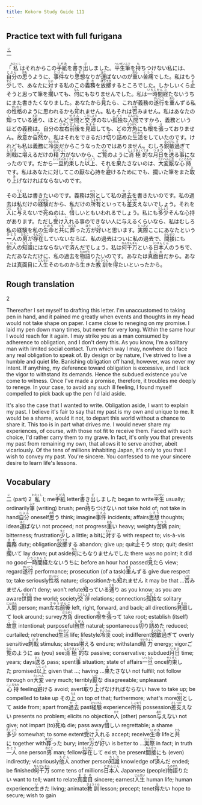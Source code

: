 ```yaml
---
title: Kokoro Study Guide 111
---
```


## Practice text with full furigana

<p>
<ruby><rb>二</rb><rt>に</rt></ruby>
</p>

<p>
「<ruby><rb>私</rb><rt>わたくし</rt></ruby>はそれからこの<ruby><rb>手紙</rb><rt>てがみ</rt></ruby>を<ruby><rb>書</rb><rt>か</rt></ruby>き<ruby><rb>出</rb><rt>だ</rt></ruby>しました。<ruby><rb>平生</rb><rt>へいぜい</rt></ruby><ruby><rb>筆</rb><rt>ふで</rt></ruby>を<ruby><rb>持</rb><rt>も</rt></ruby>ちつけない私には、<ruby><rb>自分</rb><rt>じぶん</rt></ruby>の<ruby><rb>思</rb><rt>おも</rt></ruby>うように、<ruby><rb>事件</rb><rt>じけん</rt></ruby>なり<ruby><rb>思想</rb><rt>しそう</rt></ruby>なりが<ruby><rb>運</rb><rt>はこ</rt></ruby>ばないのが<ruby><rb>重</rb><rt>おも</rt></ruby>い<ruby><rb>苦痛</rb><rt>くつう</rt></ruby>でした。私はもう<ruby><rb>少</rb><rt>すこ</rt></ruby>しで、あなたに<ruby><rb>対</rb><rt>たい</rt></ruby>する私のこの<ruby><rb>義務</rb><rt>ぎむ</rt></ruby>を<ruby><rb>放擲</rb><rt>ほうてき</rt></ruby>するところでした。しかしいくら<ruby><rb>止</rb><rt>よ</rt></ruby>そうと思って筆を<ruby><rb>擱</rb><rt>お</rt></ruby>いても、<ruby><rb>何</rb><rt>なん</rt></ruby>にもなりませんでした。私は<ruby><rb>一時間</rb><rt>いちじかん</rt></ruby><ruby><rb>経</rb><rt>た</rt></ruby>たないうちにまた書きたくなりました。あなたから<ruby><rb>見</rb><rt>み</rt></ruby>たら、これが義務の<ruby><rb>遂行</rb><rt>すいこう</rt></ruby>を<ruby><rb>重</rb><rt>おも</rt></ruby>んずる私の<ruby><rb>性格</rb><rt>せいかく</rt></ruby>のように思われるかも<ruby><rb>知</rb><rt>し</rt></ruby>れません。私もそれは<ruby><rb>否</rb><rt>いな</rt></ruby>みません。私はあなたの<ruby><rb>知</rb><rt>し</rt></ruby>っている<ruby><rb>通</rb><rt>とお</rt></ruby>り、ほとんど<ruby><rb>世間</rb><rt>せけん</rt></ruby>と<ruby><rb>交渉</rb><rt>こうしょう</rt></ruby>のない<ruby><rb>孤独</rb><rt>こどく</rt></ruby>な<ruby><rb>人間</rb><rt>にんげん</rt></ruby>ですから、義務というほどの義務は、自分の<ruby><rb>左右前後</rb><rt>さゆうぜんご</rt></ruby>を<ruby><rb>見廻</rb><rt>みまわ</rt></ruby>しても、どの<ruby><rb>方角</rb><rt>ほうがく</rt></ruby>にも<ruby><rb>根</rb><rt>ね</rt></ruby>を<ruby><rb>張</rb><rt>は</rt></ruby>っておりません。<ruby><rb>故意</rb><rt>こい</rt></ruby>か<ruby><rb>自然</rb><rt>しぜん</rt></ruby>か、私はそれをできるだけ<ruby><rb>切</rb><rt>き</rt></ruby>り<ruby><rb>詰</rb><rt>つ</rt></ruby>めた<ruby><rb>生活</rb><rt>せいかつ</rt></ruby>をしていたのです。けれども私は義務に<ruby><rb>冷淡</rb><rt>れいたん</rt></ruby>だからこうなったのではありません。むしろ<ruby><rb>鋭敏</rb><rt>えいびん</rt></ruby><ruby><rb>過</rb><rt>す</rt></ruby>ぎて<ruby><rb>刺戟</rb><rt>しげき</rt></ruby>に<ruby><rb>堪</rb><rt>た</rt></ruby>えるだけの<ruby><rb>精力</rb><rt>せいりょく</rt></ruby>がないから、ご<ruby><rb>覧</rb><rt>らん</rt></ruby>のように<ruby><rb>消極的</rb><rt>しょうきょくてき</rt></ruby>な<ruby><rb>月日</rb><rt>つきひ</rt></ruby>を<ruby><rb>送</rb><rt>おく</rt></ruby>る<ruby><rb>事</rb><rt>こと</rt></ruby>になったのです。だから<ruby><rb>一旦</rb><rt>いったん</rt></ruby><ruby><rb>約束</rb><rt>やくそく</rt></ruby>した<ruby><rb>以上</rb><rt>いじょう</rt></ruby>、それを<ruby><rb>果</rb><rt>は</rt></ruby>たさないのは、<ruby><rb>大変</rb><rt>たいへん</rt></ruby><ruby><rb>厭</rb><rt>いや</rt></ruby>な<ruby><rb>心持</rb><rt>こころもち</rt></ruby>です。私はあなたに対してこの厭な心持を<ruby><rb>避</rb><rt>さ</rt></ruby>けるためにでも、擱いた筆をまた<ruby><rb>取</rb><rt>と</rt></ruby>り<ruby><rb>上</rb><rt>あ</rt></ruby>げなければならないのです。
</p>

<p>
その<ruby><rb>上</rb><rt>うえ</rt></ruby>私は書きたいのです。義務は<ruby><rb>別</rb><rt>べつ</rt></ruby>として私の<ruby><rb>過去</rb><rt>かこ</rt></ruby>を書きたいのです。私の過去は私だけの<ruby><rb>経験</rb><rt>けいけん</rt></ruby>だから、私だけの<ruby><rb>所有</rb><rt>しょゆう</rt></ruby>といっても<ruby><rb>差支</rb><rt>さしつか</rt></ruby>えないでしょう。それを<ruby><rb>人</rb><rt>ひと</rt></ruby>に<ruby><rb>与</rb><rt>あた</rt></ruby>えないで<ruby><rb>死</rb><rt>し</rt></ruby>ぬのは、<ruby><rb>惜</rb><rt>お</rt></ruby>しいともいわれるでしょう。私にも<ruby><rb>多少</rb><rt>たしょう</rt></ruby>そんな心持があります。ただし<ruby><rb>受</rb><rt>う</rt></ruby>け<ruby><rb>入</rb><rt>い</rt></ruby>れる事のできない人に与えるくらいなら、私はむしろ私の経験を私の<ruby><rb>生命</rb><rt>いのち</rt></ruby>と<ruby><rb>共</rb><rt>とも</rt></ruby>に<ruby><rb>葬</rb><rt>ほうむ</rt></ruby>った<ruby><rb>方</rb><rt>ほう</rt></ruby>が<ruby><rb>好</rb><rt>い</rt></ruby>いと思います。<ruby><rb>実際</rb><rt>じっさい</rt></ruby>ここにあなたという<ruby><rb>一人</rb><rt>ひとり</rt></ruby>の<ruby><rb>男</rb><rt>おとこ</rt></ruby>が<ruby><rb>存在</rb><rt>そんざい</rt></ruby>していないならば、私の過去はついに私の過去で、<ruby><rb>間接</rb><rt>かんせつ</rt></ruby>にも<ruby><rb>他人</rb><rt>たにん</rt></ruby>の<ruby><rb>知識</rb><rt>ちしき</rt></ruby>にはならないで<ruby><rb>済</rb><rt>す</rt></ruby>んだでしょう。私は<ruby><rb>何千万</rb><rt>なんぜんまん</rt></ruby>といる<ruby><rb>日本人</rb><rt>にほんじん</rt></ruby>のうちで、ただあなただけに、私の過去を<ruby><rb>物語</rb><rt>ものがた</rt></ruby>りたいのです。あなたは<ruby><rb>真面目</rb><rt>まじめ</rt></ruby>だから。あなたは真面目に<ruby><rb>人生</rb><rt>じんせい</rt></ruby>そのものから<ruby><rb>生</rb><rt>い</rt></ruby>きた<ruby><rb>教訓</rb><rt>きょうくん</rt></ruby>を<ruby><rb>得</rb><rt>え</rt></ruby>たいといったから。
</p>


## Rough translation

2

Thereafter I set myself to drafting this letter. I'm unaccustomed to taking pen in hand, and it pained me greatly when events and thoughts in my head would not take shape on paper. I came close to reneging on my promise. I laid my pen down many times, but never for very long. Within the same hour I would reach for it again. I may strike you as a man consumed by adherence to obligation, and I don't deny this. As you know, I'm a solitary man with limited social contact. Turn which way I may, nowhere do I face any real obligation to speak of. By design or by nature, I've strived to live a humble and quiet life. Banishing obligation off hand, however, was never my intent. If anything, my deference toward obligation is excessive, and I lack the vigor to withstand its demands. Hence the subdued existence you've come to witness. Once I've made a promise, therefore, it troubles me deeply to renege. In your case, to avoid any such ill feeling, I found myself compelled to pick back up the pen I'd laid aside.

It's also the case that I wanted to write. Obligation aside, I want to explain my past. I believe it's fair to say that my past is my own and unique to me. It would be a shame, would it not, to depart this world without a chance to share it. This too is in part what drives me. I would never share my experiences, of course, with those not fit to receive them. Faced with such choice, I'd rather carry them to my grave. In fact, it's only you that prevents my past from remaining my own, that allows it to serve another, abeit vicariously. Of the tens of millions inhabiting Japan, it's only to you that I wish to convey my past. You're sincere. You confessed to me your sincere desire to learn life's lessons.    


## Vocabulary

<p>
<span class="vocabstudy"><ruby><rb>二</rb><rt>に</rt></ruby>&nbsp;(part) 2</span>
<span class="vocabstudy"><ruby><rb>私</rb><rt>わたくし</rt></ruby>&nbsp;I; me</span><span class="vocabstudy"><ruby><rb>手紙</rb><rt>てがみ</rt></ruby>&nbsp;letter</span><span class="vocabstudy"><ruby><rb>書</rb><rt>か</rt></ruby>き<ruby><rb>出</rb><rt>だ</rt></ruby>しました&nbsp;began to write</span><span class="vocabstudy"><ruby><rb>平生</rb><rt>へいぜい</rt></ruby>&nbsp;usually; ordinarily</span><span class="vocabstudy"><ruby><rb>筆</rb><rt>ふで</rt></ruby>&nbsp;(writing) brush; pen</span><span class="vocabstudy"><ruby><rb>持</rb><rt>も</rt></ruby>ちつけない&nbsp;not take hold of; not take in hand</span><span class="vocabstudy"><ruby><rb>自分</rb><rt>じぶん</rt></ruby>&nbsp;oneself</span><span class="vocabstudy"><ruby><rb>思</rb><rt>おも</rt></ruby>う&nbsp;think; imagine</span><span class="vocabstudy"><ruby><rb>事件</rb><rt>じけん</rt></ruby>&nbsp;incidents; affairs</span><span class="vocabstudy"><ruby><rb>思想</rb><rt>しそう</rt></ruby>&nbsp;thoughts; ideas</span><span class="vocabstudy"><ruby><rb>運</rb><rt>はこ</rt></ruby>ばない&nbsp;not proceed; not progress</span><span class="vocabstudy"><ruby><rb>重</rb><rt>おも</rt></ruby>い&nbsp;heavy; weighty</span><span class="vocabstudy"><ruby><rb>苦痛</rb><rt>くつう</rt></ruby>&nbsp;pain; bitterness; frustration</span><span class="vocabstudy"><ruby><rb>少</rb><rt>すこ</rt></ruby>し&nbsp;a little; a bit</span><span class="vocabstudy">に<ruby><rb>対</rb><rt>たい</rt></ruby>する&nbsp;with respect to; vis-à-vis</span><span class="vocabstudy"><ruby><rb>義務</rb><rt>ぎむ</rt></ruby>&nbsp;duty; obligation</span><span class="vocabstudy"><ruby><rb>放擲</rb><rt>ほうてき</rt></ruby>する&nbsp;abandon; give up; quit</span><span class="vocabstudy"><ruby><rb>止</rb><rt>よ</rt></ruby>そう&nbsp;stop; quit; desist</span><span class="vocabstudy"><ruby><rb>擱</rb><rt>お</rt></ruby>いて&nbsp;lay down; put aside</span><span class="vocabstudy"><ruby><rb>何</rb><rt>なん</rt></ruby>にもなりませんでした&nbsp;there was no point; it did no good</span><span class="vocabstudy"><ruby><rb>一時間</rb><rt>いちじかん</rt></ruby><ruby><rb>経</rb><rt>た</rt></ruby>たないうちに&nbsp;before an hour had passed</span><span class="vocabstudy"><ruby><rb>見</rb><rt>み</rt></ruby>たら&nbsp;view; regard</span><span class="vocabstudy"><ruby><rb>遂行</rb><rt>すいこう</rt></ruby>&nbsp;performance; prosecution (of a task)</span><span class="vocabstudy"><ruby><rb>重</rb><rt>おも</rt></ruby>んずる&nbsp;give due respect to; take seriously</span><span class="vocabstudy"><ruby><rb>性格</rb><rt>せいかく</rt></ruby>&nbsp;nature; disposition</span><span class="vocabstudy">かも<ruby><rb>知</rb><rt>し</rt></ruby>れません&nbsp;it may be that ...</span><span class="vocabstudy"><ruby><rb>否</rb><rt>いな</rt></ruby>みません&nbsp;don't deny; won't refute</span><span class="vocabstudy"><ruby><rb>知</rb><rt>し</rt></ruby>っている<ruby><rb>通</rb><rt>とお</rt></ruby>り&nbsp;as you know; as you are aware</span><span class="vocabstudy"><ruby><rb>世間</rb><rt>せけん</rt></ruby>&nbsp;the world; society</span><span class="vocabstudy"><ruby><rb>交渉</rb><rt>こうしょう</rt></ruby>&nbsp;relations; connections</span><span class="vocabstudy"><ruby><rb>孤独</rb><rt>こどく</rt></ruby>な&nbsp;solitary</span><span class="vocabstudy"><ruby><rb>人間</rb><rt>にんげん</rt></ruby>&nbsp;person; man</span><span class="vocabstudy"><ruby><rb>左右前後</rb><rt>さゆうぜんご</rt></ruby>&nbsp;left, right, forward, and back; all directions</span><span class="vocabstudy"><ruby><rb>見廻</rb><rt>みまわ</rt></ruby>して&nbsp;look around; survey</span><span class="vocabstudy"><ruby><rb>方角</rb><rt>ほうがく</rt></ruby>&nbsp;direction</span><span class="vocabstudy"><ruby><rb>根</rb><rt>ね</rt></ruby>を<ruby><rb>張</rb><rt>は</rt></ruby>って&nbsp;take root; establish (itself)</span><span class="vocabstudy"><ruby><rb>故意</rb><rt>こい</rt></ruby>&nbsp;intentional; purposeful</span><span class="vocabstudy"><ruby><rb>自然</rb><rt>しぜん</rt></ruby>&nbsp;natural; spontaneous</span><span class="vocabstudy"><ruby><rb>切</rb><rt>き</rt></ruby>り<ruby><rb>詰</rb><rt>つ</rt></ruby>めた&nbsp;reduced; curtailed; retrenched</span><span class="vocabstudy"><ruby><rb>生活</rb><rt>せいかつ</rt></ruby>&nbsp;life; lifestyle</span><span class="vocabstudy"><ruby><rb>冷淡</rb><rt>れいたん</rt></ruby>&nbsp;cool; indifferent</span><span class="vocabstudy"><ruby><rb>鋭敏</rb><rt>えいびん</rt></ruby><ruby><rb>過</rb><rt>す</rt></ruby>ぎて&nbsp;overly sensitive</span><span class="vocabstudy"><ruby><rb>刺戟</rb><rt>しげき</rt></ruby>&nbsp;stimulus; stress</span><span class="vocabstudy"><ruby><rb>堪</rb><rt>た</rt></ruby>える&nbsp;endure; withstand</span><span class="vocabstudy"><ruby><rb>精力</rb><rt>せいりょく</rt></ruby>&nbsp;energy; vigor</span><span class="vocabstudy">ご<ruby><rb>覧</rb><rt>らん</rt></ruby>のように&nbsp;as (you) see</span><span class="vocabstudy"><ruby><rb>消極的</rb><rt>しょうきょくてき</rt></ruby>な&nbsp;passive; conservative; subdued</span><span class="vocabstudy"><ruby><rb>月日</rb><rt>つきひ</rt></ruby>&nbsp;time; years; days</span><span class="vocabstudy"><ruby><rb>送</rb><rt>おく</rt></ruby>る&nbsp;pass; spent</span><span class="vocabstudy"><ruby><rb>事</rb><rt>こと</rt></ruby>&nbsp;situation; state of affairs</span><span class="vocabstudy"><ruby><rb>一旦</rb><rt>いったん</rt></ruby>&nbsp;once</span><span class="vocabstudy"><ruby><rb>約束</rb><rt>やくそく</rt></ruby>した&nbsp;promised</span><span class="vocabstudy"><ruby><rb>以上</rb><rt>いじょう</rt></ruby>&nbsp;given that ...; having ...</span><span class="vocabstudy"><ruby><rb>果</rb><rt>は</rt></ruby>たさない&nbsp;not fulfill; not follow through on</span><span class="vocabstudy"><ruby><rb>大変</rb><rt>たいへん</rt></ruby>&nbsp;very much; terribly</span><span class="vocabstudy"><ruby><rb>厭</rb><rt>いや</rt></ruby>な&nbsp;disagreeable; unpleasant</span><span class="vocabstudy"><ruby><rb>心持</rb><rt>こころもち</rt></ruby>&nbsp;feeling</span><span class="vocabstudy"><ruby><rb>避</rb><rt>さ</rt></ruby>ける&nbsp;avoid; avert</span><span class="vocabstudy"><ruby><rb>取</rb><rt>と</rt></ruby>り<ruby><rb>上</rb><rt>あ</rt></ruby>げなければならない&nbsp;have to take up; be compelled to take up</span>
<span class="vocabstudy">その<ruby><rb>上</rb><rt>うえ</rt></ruby>&nbsp;on top of that; furthermore; what's more</span><span class="vocabstudy"><ruby><rb>別</rb><rt>べつ</rt></ruby>として&nbsp;aside from; apart from</span><span class="vocabstudy"><ruby><rb>過去</rb><rt>かこ</rt></ruby>&nbsp;past</span><span class="vocabstudy"><ruby><rb>経験</rb><rt>けいけん</rt></ruby>&nbsp;experience</span><span class="vocabstudy"><ruby><rb>所有</rb><rt>しょゆう</rt></ruby>&nbsp;possession</span><span class="vocabstudy"><ruby><rb>差支</rb><rt>さしつか</rt></ruby>えない&nbsp;presents no problem; elicits no objection</span><span class="vocabstudy"><ruby><rb>人</rb><rt>ひと</rt></ruby>&nbsp;(other) person</span><span class="vocabstudy"><ruby><rb>与</rb><rt>あた</rt></ruby>えない&nbsp;not give; not impart (to)</span><span class="vocabstudy"><ruby><rb>死</rb><rt>し</rt></ruby>ぬ&nbsp;die; pass away</span><span class="vocabstudy"><ruby><rb>惜</rb><rt>お</rt></ruby>しい&nbsp;regrettable; a shame</span><span class="vocabstudy"><ruby><rb>多少</rb><rt>たしょう</rt></ruby>&nbsp;somewhat; to some extent</span><span class="vocabstudy"><ruby><rb>受</rb><rt>う</rt></ruby>け<ruby><rb>入</rb><rt>い</rt></ruby>れる&nbsp;accept; receive</span><span class="vocabstudy"><ruby><rb>生命</rb><rt>いのち</rt></ruby>&nbsp;life</span><span class="vocabstudy">と<ruby><rb>共</rb><rt>とも</rt></ruby>に&nbsp;together with</span><span class="vocabstudy"><ruby><rb>葬</rb><rt>ほうむ</rt></ruby>った&nbsp;bury; inter</span><span class="vocabstudy"><ruby><rb>方</rb><rt>ほう</rt></ruby>が<ruby><rb>好</rb><rt>い</rt></ruby>い&nbsp;is better to ...</span><span class="vocabstudy"><ruby><rb>実際</rb><rt>じっさい</rt></ruby>&nbsp;in fact; in truth</span><span class="vocabstudy"><ruby><rb>一人</rb><rt>ひとり</rt></ruby>&nbsp;one person</span><span class="vocabstudy"><ruby><rb>男</rb><rt>おとこ</rt></ruby>&nbsp;man; fellow</span><span class="vocabstudy"><ruby><rb>存在</rb><rt>そんざい</rt></ruby>して&nbsp;exist; be present</span><span class="vocabstudy"><ruby><rb>間接</rb><rt>かんせつ</rt></ruby>にも&nbsp;(even) indirectly; vicariously</span><span class="vocabstudy"><ruby><rb>他人</rb><rt>たにん</rt></ruby>&nbsp;another person</span><span class="vocabstudy"><ruby><rb>知識</rb><rt>ちしき</rt></ruby>&nbsp;knowledge of</span><span class="vocabstudy"><ruby><rb>済</rb><rt>す</rt></ruby>んだ&nbsp;ended; be finished</span><span class="vocabstudy"><ruby><rb>何千万</rb><rt>なんぜんまん</rt></ruby>&nbsp;some tens of millions</span><span class="vocabstudy"><ruby><rb>日本人</rb><rt>にほんじん</rt></ruby>&nbsp;Japanese (people)</span><span class="vocabstudy"><ruby><rb>物語</rb><rt>ものがた</rt></ruby>りたい&nbsp;want to tell; want to relate</span><span class="vocabstudy"><ruby><rb>真面目</rb><rt>まじめ</rt></ruby>&nbsp;sincere; earnest</span><span class="vocabstudy"><ruby><rb>人生</rb><rt>じんせい</rt></ruby>&nbsp;human life; human experience</span><span class="vocabstudy"><ruby><rb>生</rb><rt>い</rt></ruby>きた&nbsp;living; animate</span><span class="vocabstudy"><ruby><rb>教訓</rb><rt>きょうくん</rt></ruby>&nbsp;lesson; precept; tenet</span><span class="vocabstudy"><ruby><rb>得</rb><rt>え</rt></ruby>たい&nbsp;hope to secure; wish to gain</span>
</p>
